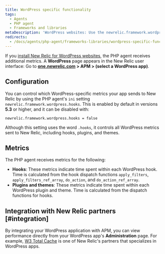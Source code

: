 ```yaml
---
title: WordPress specific functionality
tags:
  - Agents
  - PHP agent
  - Frameworks and libraries
metaDescription: 'WordPress websites: Use the newrelic.framework.wordpress.hooks INI setting to capture special metrics for hooks, plugins, and themes with New Relic.'
redirects:
  - /docs/agents/php-agent/frameworks-libraries/wordpress-specific-functionality
---
```


If you [install New Relic for WordPress websites](/docs/agents/php-agent/installation/install-php-agent-shared-hosting-service), the PHP agent receives additional metrics. A **WordPress** page appears in the New Relic user interface: Go to **[one.newrelic.com](https://one.newrelic.com/all-capabilities) > APM > (select a WordPress app)**.

## Configuration

You can control which WordPress-specific metrics your app sends to New Relic by using the PHP agent's `ini` setting `newrelic.framework.wordpress.hooks`. This is enabled by default in versions **5.3** or higher, and it can be disabled with:

```
newrelic.framework.wordpress.hooks = false
```

Although this setting uses the word `.hooks`, it controls all WordPress metrics sent to New Relic, including hooks, plugins, and themes.

## Metrics

The PHP agent receives metrics for the following:

* **Hooks**: These metrics indicate time spent within each WordPress hook. Time is calculated from the hook dispatch functions `apply_filters`, `apply_filters_ref_array`, `do_action`, and `do_action_ref_array`.
* **Plugins and themes**: These metrics indicate time spent within each WordPress plugin and theme. Time is calculated from the dispatch functions for hooks.

## Integration with New Relic partners [#integration]

By integrating your WordPress application with APM, you can view performance directly from your WordPress app's **Administration** page. For example, [W3 Total Cache](https://newrelic.com/blog/best-practices/web-performance-optimization-automation) is one of New Relic's partners that specializes in WordPress apps.

